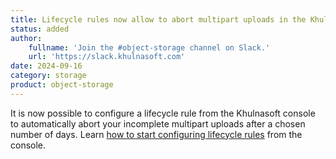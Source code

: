 ```yaml
---
title: Lifecycle rules now allow to abort multipart uploads in the Khulnasoft console
status: added
author:
    fullname: 'Join the #object-storage channel on Slack.'
    url: 'https://slack.khulnasoft.com'
date: 2024-09-16
category: storage
product: object-storage
---
```


It is now possible to configure a lifecycle rule from the Khulnasoft console to automatically abort your incomplete multipart uploads after a chosen number of days. Learn [how to start configuring lifecycle rules](/storage/object/how-to/manage-lifecycle-rules/) from the console.
